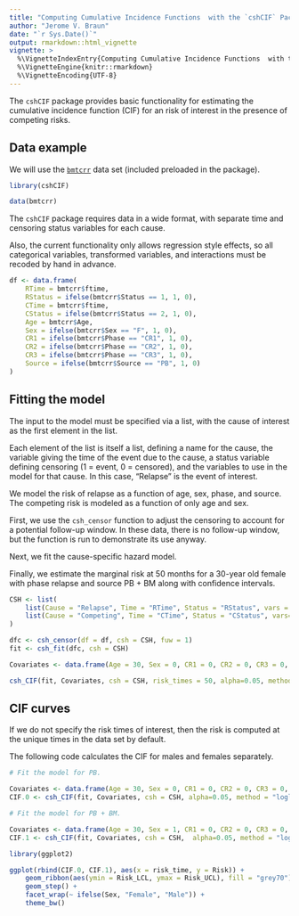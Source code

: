 ---
title: "Computing Cumulative Incidence Functions  with the `cshCIF` Package"
author: "Jerome V. Braun"
date: "`r Sys.Date()`"
output: rmarkdown::html_vignette
vignette: >
  %\VignetteIndexEntry{Computing Cumulative Incidence Functions  with the `cshCIF` Package}
  %\VignetteEngine{knitr::rmarkdown}
  %\VignetteEncoding{UTF-8}
---

The `cshCIF` package provides basic functionality for estimating the cumulative incidence function (CIF) for an risk of interest in the presence of competing risks.

## Data example

We will use the [`bmtcrr`](http://www.stat.unipg.it/luca/R/) data set (included preloaded in the package).

```{r}
library(cshCIF)

data(bmtcrr)
```

The `cshCIF` package requires data in a wide format, with separate time and censoring status variables for each cause. 

Also, the current functionality only allows regression style effects, so all categorical variables, transformed variables, and interactions must be recoded by hand in advance.

```{r}
df <- data.frame(
    RTime = bmtcrr$ftime,
    RStatus = ifelse(bmtcrr$Status == 1, 1, 0),
    CTime = bmtcrr$ftime,
    CStatus = ifelse(bmtcrr$Status == 2, 1, 0),
    Age = bmtcrr$Age,
    Sex = ifelse(bmtcrr$Sex == "F", 1, 0),
    CR1 = ifelse(bmtcrr$Phase == "CR1", 1, 0),
    CR2 = ifelse(bmtcrr$Phase == "CR2", 1, 0),
    CR3 = ifelse(bmtcrr$Phase == "CR3", 1, 0),
    Source = ifelse(bmtcrr$Source == "PB", 1, 0)
)
```

## Fitting the model

The input to the model must be specified via a list, with the cause of interest as the first element in the list.

Each element of the list is itself a list, defining a name for the cause, the variable giving the time of the event due to the cause, a status variable defining censoring (1 = event, 0 = censored), and the variables to use in the model for that cause.  In this case, "Relapse" is the event of interest.

We model the risk of relapse as a function of age, sex, phase, and source.  The competing risk is modeled as a function of only age and sex.

First, we use the `csh_censor` function to adjust the censoring to account for a potential follow-up window.  In these data, there is no follow-up window, but the function is run to demonstrate its use anyway.

Next, we fit the cause-specific hazard model.

Finally, we estimate the marginal risk at 50 months for a 30-year old female with phase relapse and source PB + BM along with confidence intervals. 

```{r}
CSH <- list(
    list(Cause = "Relapse", Time = "RTime", Status = "RStatus", vars = c("Age", "Sex", "CR1", "CR2", "CR3", "Source")),
    list(Cause = "Competing", Time = "CTime", Status = "CStatus", vars=c("Age", "Sex"))
)

dfc <- csh_censor(df = df, csh = CSH, fuw = 1)
fit <- csh_fit(dfc, csh = CSH)

Covariates <- data.frame(Age = 30, Sex = 0, CR1 = 0, CR2 = 0, CR3 = 0, Source = 0)

csh_CIF(fit, Covariates, csh = CSH, risk_times = 50, alpha=0.05, method = "loglog")
```

## CIF curves

If we do not specify the risk times of interest, then the risk is computed at the unique times in the data set by default.

The following code calculates the CIF for males and females separately.

```{r}
# Fit the model for PB.

Covariates <- data.frame(Age = 30, Sex = 0, CR1 = 0, CR2 = 0, CR3 = 0, Source = 0)
CIF.0 <- csh_CIF(fit, Covariates, csh = CSH, alpha=0.05, method = "loglog")

# Fit the model for PB + BM.

Covariates <- data.frame(Age = 30, Sex = 1, CR1 = 0, CR2 = 0, CR3 = 0, Source = 0)
CIF.1 <- csh_CIF(fit, Covariates, csh = CSH,  alpha=0.05, method = "loglog")
```

```{r, fig.show='hold'}
library(ggplot2)

ggplot(rbind(CIF.0, CIF.1), aes(x = risk_time, y = Risk)) +
    geom_ribbon(aes(ymin = Risk_LCL, ymax = Risk_UCL), fill = "grey70") +
    geom_step() +
    facet_wrap(~ ifelse(Sex, "Female", "Male")) +
    theme_bw()
```

